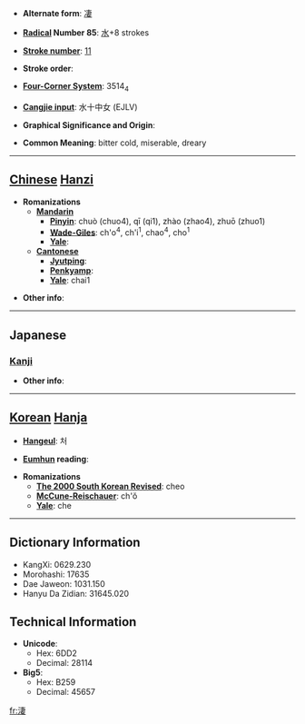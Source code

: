 * '''Alternate form''': [[凄]]

* '''[[Wiktionary:Chinese radical index| Radical]] Number 85''': [[Wiktionary:Chinese radical index 水|水]]+8 strokes

* '''[[Wiktionary:Chinese total strokes index|Stroke number]]''': [[Wiktionary:Chinese total strokes index 11|11]]

* '''Stroke order''': 

* '''[[Wiktionary:Chinese four corner index|Four-Corner System]]''': 3514<sub>4</sub>

* '''[[Wiktionary:Chinese Cangjie index|Cangjie input]]''': 水十中女 (EJLV)

* '''Graphical Significance and Origin''': 

* '''Common Meaning''': bitter cold, miserable, dreary

----

== [[Chinese]] [[Hanzi]] ==

* '''Romanizations'''
** '''[[Mandarin]]'''
*** '''[[Pinyin]]''': chuò (chuo4), qī (qi1), zhào (zhao4), zhuō (zhuo1)
*** '''[[Wade-Giles]]''': ch'o<sup>4</sup>, ch'i<sup>1</sup>, chao<sup>4</sup>, cho<sup>1</sup>
*** '''[[Yale]]''': 
** '''[[Cantonese]]'''
*** '''[[Jyutping]]''':
*** '''[[Penkyamp]]''': 
*** '''[[Yale]]''': chai1

* '''Other info''': 

----

==Japanese==
===[[Kanji]]===
{{kanji|on readings=[[せい]] (sei), [[さい]] (sai)
|kun readings=[[さむい]] (samui)
}}

* '''Other info''':  

----

== [[Korean]] [[Hanja]] ==

* '''[[Hangeul]]''': 처

* '''[[Eumhun]] reading''': 

* '''Romanizations'''
** '''[[The 2000 South Korean Revised Romanization|The 2000 South Korean Revised]]''': cheo
** '''[[McCune-Reischauer]]''': ch'ŏ
** '''[[Yale]]''': che

----

== Dictionary Information ==

* KangXi: 0629.230
* Morohashi: 17635
* Dae Jaweon: 1031.150
* Hanyu Da Zidian: 31645.020

== Technical Information ==

* '''Unicode''':
** Hex: 6DD2
** Decimal: 28114
* '''Big5''':
** Hex: B259
** Decimal: 45657

[[fr:淒]]